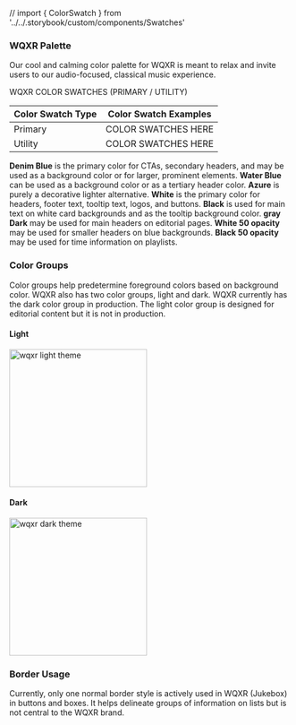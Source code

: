// import { ColorSwatch } from '../../.storybook/custom/components/Swatches'

<Meta title="Foundations/Color Palettes/WQXR Palette" />

### WQXR Palette

Our cool and calming color palette for WQXR is meant to relax and invite users to our audio-focused, classical music experience.

WQXR COLOR SWATCHES (PRIMARY / UTILITY)

| Color Swatch Type | Color Swatch Examples |
| -- | -- |
| Primary | COLOR SWATCHES HERE |
| Utility | COLOR SWATCHES HERE |


**Denim Blue** is the primary color for CTAs, secondary headers, and may be used as a background color or for larger, prominent elements. **Water Blue** can be used as a background color or as a tertiary header color. **Azure** is purely a decorative lighter alternative. **White** is the primary color for headers, footer text, tooltip text, logos, and buttons. **Black** is used for main text on white card backgrounds and as the tooltip background color. **gray Dark** may be used for main headers on editorial pages. **White 50 opacity** may be used for smaller headers on blue backgrounds. **Black 50 opacity** may be used for time information on playlists.


### Color Groups
Color groups help predetermine foreground colors based on background color. WQXR also has two color groups, light and dark. WQXR currently has the dark color group in production. The light color group is designed for editorial content but it is not in production.

#### Light
<img alt="wqxr light theme" src="./images/Foundations-Color-WQXR-LightTheme.png" width="246" />

#### Dark
<img alt="wqxr dark theme" src="./images/Foundations-Color-WQXR-DarkTheme.png" width="246" />


### Border Usage

Currently, only one normal border style is actively used in WQXR (Jukebox) in buttons and boxes. It helps delineate groups of information on lists but is not central to the WQXR brand.
